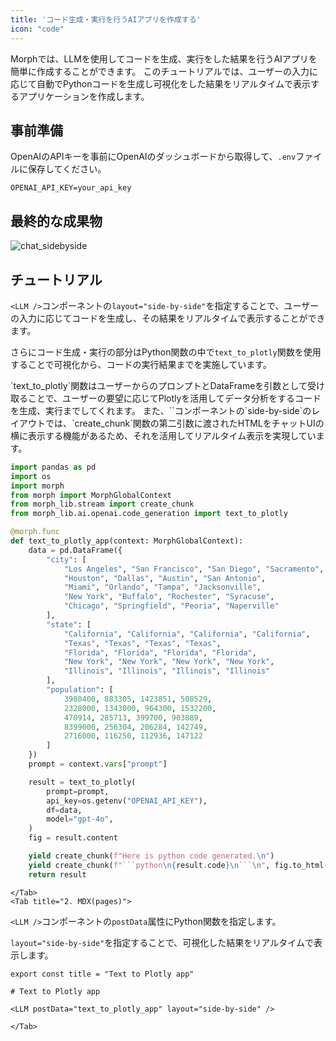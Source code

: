 ```yaml
---
title: 'コード生成・実行を行うAIアプリを作成する'
icon: "code"
---
```


Morphでは、LLMを使用してコードを生成、実行をした結果を行うAIアプリを簡単に作成することができます。
このチュートリアルでは、ユーザーの入力に応じて自動でPythonコードを生成し可視化をした結果をリアルタイムで表示するアプリケーションを作成します。

## 事前準備

OpenAIのAPIキーを事前にOpenAIのダッシュボードから取得して、`.env`ファイルに保存してください。

```shell .env
OPENAI_API_KEY=your_api_key
```

## 最終的な成果物

![chat_sidebyside](/assets/images/docs/tutorial/text_to_plotly.png)

## チュートリアル

`<LLM />`コンポーネントの`layout="side-by-side"`を指定することで、ユーザーの入力に応じてコードを生成し、その結果をリアルタイムで表示することができます。

さらにコード生成・実行の部分はPython関数の中で`text_to_plotly`関数を使用することで可視化から、コードの実行結果までを実施しています。

<Tabs>
    <Tab title="1. Python">
`text_to_plotly`関数はユーザーからのプロンプトとDataFrameを引数として受け取ることで、ユーザーの要望に応じてPlotlyを活用してデータ分析をするコードを生成、実行までしてくれます。
また、`<LLM />`コンポーネントの`side-by-side`のレイアウトでは、`create_chunk`関数の第二引数に渡されたHTMLをチャットUIの横に表示する機能があるため、それを活用してリアルタイム表示を実現しています。

```python
import pandas as pd
import os
import morph
from morph import MorphGlobalContext
from morph_lib.stream import create_chunk
from morph_lib.ai.openai.code_generation import text_to_plotly

@morph.func
def text_to_plotly_app(context: MorphGlobalContext):
    data = pd.DataFrame({
        "city": [
            "Los Angeles", "San Francisco", "San Diego", "Sacramento",
            "Houston", "Dallas", "Austin", "San Antonio",
            "Miami", "Orlando", "Tampa", "Jacksonville",
            "New York", "Buffalo", "Rochester", "Syracuse",
            "Chicago", "Springfield", "Peoria", "Naperville"
        ],
        "state": [
            "California", "California", "California", "California",
            "Texas", "Texas", "Texas", "Texas",
            "Florida", "Florida", "Florida", "Florida",
            "New York", "New York", "New York", "New York",
            "Illinois", "Illinois", "Illinois", "Illinois"
        ],
        "population": [
            3980400, 883305, 1423851, 508529,
            2328000, 1343000, 964300, 1532200,
            470914, 285713, 399700, 903889,
            8399000, 256304, 206284, 142749,
            2716000, 116250, 112936, 147122
        ]
    })
    prompt = context.vars["prompt"]

    result = text_to_plotly(
        prompt=prompt,
        api_key=os.getenv("OPENAI_API_KEY"),
        df=data,
        model="gpt-4o",
    )
    fig = result.content

    yield create_chunk(f"Here is python code generated.\n")
    yield create_chunk(f"```python\n{result.code}\n```\n", fig.to_html())
    return result

```
    </Tab>
    <Tab title="2. MDX(pages)">

`<LLM />`コンポーネントの`postData`属性にPython関数を指定します。

`layout="side-by-side"`を指定することで、可視化した結果をリアルタイムで表示します。

```tsx
export const title = "Text to Plotly app"

# Text to Plotly app

<LLM postData="text_to_plotly_app" layout="side-by-side" />

```
    </Tab>
</Tabs>
